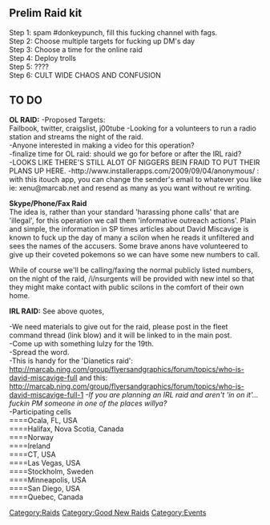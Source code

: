 
{{Raid Infobox
 | image         = [[File:dmdongcopter.jpg|150px|center]]
 | legend        = DonkeyPunch
 | raid          = Operation: DonkeyPunch
 | date          = 
 | target        = 
 | casus         = Hello Anons, I have a request for the hive mind to chew on.

There are a number of us over at the whyweprotest forums and anonnet preparing for a major strike against Miscavige for 09/19, most of the op is treehaus and thus will not be discussed here. We have a good number of IRL cells preparing for something... interesting.

We want to time as many potential anon actions on one day as possible, we want to fucking raid again for realz yo. We intend to spread the word about DM's beatings and his inability to sue anybody over the allegations as far and wide as inhumanly possible.

There is some confusion over what the general idea behind what 'Donkey Punch' is. I'll explain it to you people. See, a donkey punch is when you're fuckin a bitch up the ass and you're likin it real good see....  but there's something missing. In the moment, you're like, fuck d00d, I've been here before. Nothing new. So you punch the bitch in the back of the kneck all SURPRISE! And she tenses up see, that ass muscle. That's what we're doing to miscavige. 

What we're doing is simple: rape, /i/nvade, /m/indfuck. 
 | result        = n/a
 | notes         =
 | irclocation   = [irc://irc.helldive.org/insurgency helldive #insurgency]
 | firstboard    = [http://888chan.org/xenu/res/130572.html 888chan]
 | secondboard    = [http://forums.whyweprotest.net/259-global-protest-planning/donkey-punch-fleet-command-countdown-sept-19th-51979 WWP]
 }}

{{quote|*remember, what you see is not always what you get*}}
{{quote|"/m/ind fuck, that's what we're gonna fucking do"}}

==Prelim Raid kit==

Step 1: spam #donkeypunch, fill this fucking channel with fags.<br>
Step 2: Choose multiple targets for fucking up DM's day<br>
Step 3: Choose a time for the online raid<br>
Step 4: Deploy trolls<br>
Step 5: ????<br>
Step 6: CULT WIDE CHAOS AND CONFUSION<br>

==TO DO==

'''OL RAID:''' 
-Proposed Targets:<br> 
Failbook, twitter, craigslist, j00tube
-Looking for a volunteers to run a radio station and streams the night of the raid. <br>
-Anyone interested in making a video for this operation?<br>
-finalize time for OL raid: should we go for before or after the IRL raid?<br>
-LOOKS LIKE THERE'S STILL ALOT OF NIGGERS BEIN FRAID TO PUT THEIR PLANS UP HERE.
-http://www.installerapps.com/2009/09/04/anonymous/ : with this itouch app, you can change the sender's email to whatever you like ie: xenu@marcab.net and resend as many as you want without re writing.

'''Skype/Phone/Fax Raid'''<br>
The idea is, rather than your standard 'harassing phone calls' that are 'illegal', for this operation we call them 'informative outreach actions'. Plain and simple, the information in SP times articles about David Miscavige is known to fuck up the day of many a scilon when he reads it unfiltered and sees the names of the accusers. Some brave anons have volunteered to give up their coveted pokemons so we can have some new numbers to call.

While of course we'll be calling/faxing the normal publicly listed numbers, on the night of the raid, /i/nsurgents will be provided with new intel so that they might make contact with public scilons in the comfort of their own home. 

'''IRL RAID:''' See above quotes, 

-We need materials to give out for the raid, please post in the fleet command thread (link blow) and it will be linked to in the main post. <br>
-Come up with something lulzy for the 19th.<br>
-Spread the word.<br>
-This is handy for the 'Dianetics raid': http://marcab.ning.com/group/flyersandgraphics/forum/topics/who-is-david-miscavige-full and this: http://marcab.ning.com/group/flyersandgraphics/forum/topics/who-is-david-miscavige-full-1
''-If you are planning an IRL raid and aren't 'in on it'...  fuckin PM someone in one of the places willya?'' <br>
-Participating cells<br>
====Ocala, FL, USA<br>
====Halifax, Nova Scotia, Canada<br>
====Norway<br>
====Ireland<br>
====CT, USA<br>
====Las Vegas, USA<br>
====Stockholm, Sweden<br>
====Minneapolis, USA<br>
====San Diego, USA<br>
====Quebec, Canada<br>


[[Category:Raids]]
[[Category:Good New Raids]]
[[Category:Events]]